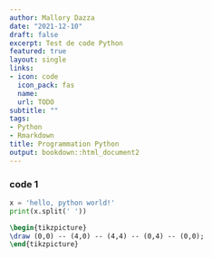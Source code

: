 ```yaml
---
author: Mallory Dazza
date: "2021-12-10"
draft: false
excerpt: Test de code Python
featured: true
layout: single
links:
- icon: code
  icon_pack: fas
  name: 
  url: TODO
subtitle: ""
tags:
- Python
- Rmarkdown
title: Programmation Python
output: bookdown::html_document2
---
```


### code 1 

```python
x = 'hello, python world!'
print(x.split(' '))
```

```tikz
\begin{tikzpicture}
\draw (0,0) -- (4,0) -- (4,4) -- (0,4) -- (0,0);
\end{tikzpicture}
```
